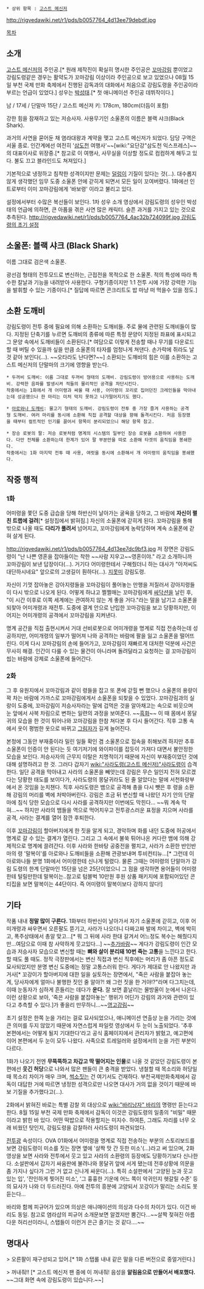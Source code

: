  * 상위 항목 : [[고스트 메신저]]

http://rigvedawiki.net/r1/pds/b0057764_4d13ee79debdf.jpg

[[목차]]

== 소개 ==
[[고스트 메신저]]의 주인공.[* 원래 제작진이 확실히 명시한 주인공은 [[꼬마강림]] 뿐이었고 강림도령같은 경우는 활약도가 꼬마강림 이상이라 주인공으로 보고 있었으나 08월 15일 부천 국제 만화 축제에서 진행된 감독과의 대화에서 처음으로 강림도령을 주인공이라 부르는 언급이 있었다.] 성우는 [[박성태]].[* 첫 애니메이션 주인공 데뷔작이다.]

남 / 17세 / 단말마 15단 / 고스트 메신저
키: 178cm, 180cm(더듬이 포함)

강한 힘을 잠재하고 있는 저승사자. 사용무기인 소울폰의 이름은 블랙 샤크(Black Shark).

과거의 사연을 묻어둔 채 염라대왕과 계약을 맺고 고스트 메신저가 되었다. 담당 구역은 서울 종로. 인간계에선 여전히 '[[삼도천]] 여행사'~~[wiki:"요단강"삼도천 익스프레스]~~의 대표이사로 위장중.[* 참고로 이 여행사, 사무실을 이상할 정도로 컴컴하게 해두고 있다. 불도 끄고 블라인드도 쳐져있다.]

기본적으로 냉정하고 침착한 성격이지만 문제는 [[덜렁이]] 기질이 있다는 것(...). 대수롭지 않게 생각했던 임무 도중 소울폰 안에 갇히게 되면서 모든 일이 꼬여버렸다. 1화에선 인트로부터 이미 꼬마강림에게 '바보령' 이라고 불리고 있다.

설정에서부터 수많은 복선들이 보인다. 1차 성우 소개 영상에서 강림도령의 성우인 박성태의 언급에 의하면, 큰 아픔을 겪은 사연 많은 캐릭터. 슬픈 과거를 가지고 있는 것으로 추측된다. [[http://rigvedawiki.net/r1/pds/b0057764_4ac32b724099f.jpg 강림도령의 초기 설정]]

== 소울폰: 블랙 샤크 (Black Shark) ==
이름 그대로 검은색 소울폰.

광선검 형태의 전투모드로 변신하는, 근접전을 목적으로 한 소울폰. 적의 특성에 따라 특수한 칼날과 기능을 내려받아 사용한다. 구형기종이지만 1:1 전투 시에 가장 강력한 기능을 발휘할 수 있는 기종이다.[* 질답에 따르면 콘크리트도 밥 마냥 떠 먹을수 있을 정도.]

== 소환 도깨비 ==
강림도령이 전투 중에 필요에 의해 소환하는 도깨비들. 주로 물에 관련된 도깨비들이 많다. 지정된 단축기를 누르면 도깨비의 종류에 따른 특정 문양이 지정된 좌표에 표시되고 그 문양 속에서 도깨비들이 소환된다.[* 여담으로 이렇게 전송할 때나 무기를 다운로드할 때 버틸 수 있을까 싶을 만큼 소울폰의 타자를 엄청나게 쳐댄다. 손가락에 쥐라도 날 것 같아 보인다(...). ~~오타라도 난다면?~~] 소환되는 도깨비의 힘은 이를 소환하는 고스트 메신저의 단말마의 크기에 영향을 받는다.

 * 두꺼비 도깨비: 이름 그대로 두꺼비 형태의 도깨비. 강림도령이 방어용으로 사용하는 도깨비. 강력한 음파를 발생시켜 적들의 물리적인 공격을 차단시킨다.
 작중에서는 1화에서 개 어미령과 싸울 때 사용, 어미령이 꼬리로 집어던진 크레인들을 막아내는데 성공했으나 한 마리는 미처 막지 못하고 나가떨어지기도 했다.

 * [[아로와나 도깨비]]: 물고기 형태의 도깨비. 강림도령이 전투 중 가장 즐겨 사용하는 공격형 도깨비. 여러 마리를 동시에 소환해 직접 공격할 대상을 향해 돌격시킨다. 처음 등장했을 때부터 컬트적인 인기를 끌어서 항목이 분리되었으니 해당 항목 참고.

 * 장승 로봇의 팔: 저승 로봇처럼 명계의 시스템의 일부인 장승 로봇을 소환하여 사용한다. 다만 전체를 소환하는데 한계가 있어 팔 부분만을 따로 소환해 타겟의 움직임을 봉쇄한다.
 작중에서는 1화 마지막 전투 때 사용, 여럿을 동시에 소환해서 개 어미령의 움직임을 봉쇄했다.

== 작중 행적 ==
=== 1화 ===
어미령을 쫓던 도중 급습을 당해 하반신이 날아가는 굴욕을 당하고, 그 바람에 '''자신이 펼친 트랩에 걸려'''[* 설정집에서 밝혀짐.] 자신의 소울폰에 갇히게 된다. 꼬마강림을 통해 밖으로 나올 때도 '''다리가 풀려서''' 넘어지고, 꼬마강림에게 농락당하며 계속 소울폰에 갇혀 살게 된다.

http://rigvedawiki.net/r1/pds/b0057764_4d13ee7dc9bf3.jpg
저 장면은 강림도령이 "난 나쁜 영혼을 잡아들이는 착한 ~~사람 지우고~~영혼이야." 라고 소개하니까 꼬마강림이 보낸 답장이다(…). 거기다 어미령한테서 구해줬더니 하는 대사가 "아저씨도 대단하시네요" 앞으로의 고생길이 훤하다(…). [[지못미]] 강림도령.

자신이 기껏 잡아놓은 강아지령들을 꼬마강림이 풀어놓는 만행을 저질러서 강아지령들이 다시 밖으로 나오게 된다. 어떻게 하냐고 쩔쩔매는 꼬마강림에게 [[싸닥션]]을 날린 후, "이 시간 이후로 이쪽 세계에는 관여하지 않는 게 좋을 거다."라는 말을 남기고 소울폰을 되찾아 어미개령과 재전투. 도중에 결계 안으로 난입한 꼬마강림을 보고 당황하지만, 이어지는 어미개령의 공격에서 꼬마강림을 지켜낸다.

명계 공간을 직접 출현시켜서 거대 선비로봇으로 어미개령을 명계로 직접 전송하는데 성공하지만, 어미개령의 일부가 떨어져 나와 공격하는 바람에 팔을 잃고 소울폰을 떨어뜨린다. 이게 다시 꼬마강림의 손에 들어가고, 꼬마강림이 재빠르게 대처한 덕분에 사건은 무사히 해결. 인간이 다룰 수 있는 물건이 아니라며 돌려달라고 요청하는 걸 꼬마강림이 씹는 바람에 강제로 소울폰에 들어간다. 

=== 2화 ===
그 후 유원지에서 꼬마강림과 같이 령들을 잡고 또 폰에 갇힐 뻔 했으나 소울폰의 용량이 꽉 차는 바람에 가까스로 꼬마강림에게서 소울폰을 되찾을 수 있었다. 꼬마강림과의 실랑이 도중에, 꼬마강림이 저승사자라는 말에 겁먹은 것을 알아채고는 속으로 비웃으며 눈 앞에서 사복 차림으로 변하는 일련의 과정을 보여준다. ~~[[흑화]]~~ 이 때 몸에서 몽달귀의 모습을 한 것이 튀어나와 꼬마강림을 한참 쳐다본 후 다시 들어간다. 직후 고통 속에서 옷이 평범한 옷으로 바뀌고 [[그림자]]가 길게 늘어진다. 

본청에 그동안 부재중이라 밀린 일들 확인 겸 소울폰으로 접속을 취해보려 하지만 추후 소울폰이 인증이 안 된다는 듯 여기저기에 와이파이를 잡듯이 가져다 대면서 불안정한 모습을 보인다. 저승사자의 근무지 이탈은 치명적이기 때문에 자신이 부재중이었던 것에 대해 설명하려고 한 것. 그러다 갑자기 [[wiki:"사라도령(고스트 메신저)"사라도령]]이 습격한다. 일단 공격을 막아내고 사라의 소울폰을 빼앗는데 강림은 무슨 일인지 전혀 모르겠다는 당황한 태도를 보이다가, 사라도령의 몽달귀라도 된 줄 알았다는 말에 서천화랑부에서 온 것임을 눈치챈다. 직후 사라도령은 뱀으로 공격해 총을 다시 뺏은 후 령을 소환해 강림의 머리를 벽에 처박아버린다. 강림은 조금 뒤 변신할 때 나왔던 자기 안의 단말마에 침식 당한 모습으로 다시 사라를 공격하지만 이번에도 막힌다... ~~뭐 계속 막혀...~~ 하지만 사라의 뱀들을 역으로 먹어치우고 전투광스러운 표정을 지으며 사라를 공격, 사라는 결계를 열어 잠깐 후퇴한다.

이후 [[꼬마강림]]이 할아버지에게 한 짓을 알게 되고, 경악하며 화를 내던 도중에 허공에서 명계로 갈 수 있는 결계가 열린다. 그리고 그 속에서 불쑥 튀어나온 커다란 뱀에 의해 강제적으로 명계에 끌려간다. 이후 사라와 한바탕 공중전을 펼치고, 사라가 소환한 반인반마의 령 '말복이'를 아로와나 도깨비들을 소환해 관광보내며 투비컨티뉴...[* 그런데 이 아로와나들 분명 1화에서 어미령한테 신나게 털렸다. 물론 그때는 어미령의 단말마가 강림 도령의 한계 단말마인 15단을 넘은 25단이었으니 그 점을 생각하면 용어들이 어미령한테 털릴만한데 말복이는..참고로 텀블벅 10만원 후원 상품 패키지에 포함되어있던 콘티집을 보면 말복이는 44단이다. 즉 어미령이 말복이보다 강하지 않다!]

== 기타 ==
작품 내내 '''정말 많이 구른다.''' 1화부터 하반신이 날아가서 자기 소울폰에 갇히고, 이후 어미개령과 싸우면서 오른팔도 뜯기고, 사라가 나오더니 다짜고짜 발에 차이고, 벽에 박히고, 폭주상태에서 총알 맞고...[* 뭐 그 뒤에 사라 한대 갈겨서 어느정도 복수는 해줬다지만...여담으로 이때 참 사악하게 웃고있다...] ~~[[추가바람]]~~ 게다가 강림도령이 인간 모습과 저승사자 모습으로 변신할 때는 '''뼈와 살이 분리돼 10번 죽는 고통'''을 느낀다고 한다. 할 때도 풀 때도. 정작 극장판에서는 변신 직접과 변신 직후에는 머리가 좀 아픈 정도로 묘사되었지만 분명 변신 도중에는 정말 고통스러워 한다. 게다가 제대로 안 나왔지만 과거사[* 꼬강이가 할아버지에 대한 일을 실토하는 장면에서, "죽은 사람을 붙잡아 놓는 게, 당사자에게 얼마나 불행한 짓인 줄 알아?! 왜 그런 짓을 한 거야!?"라며 다그치는데, 이때 눈동자가 심하게 흔들리는 데다가 '''운다.''' 잘 보면 흩날리는 물방울이 눈에서 나온다. 이런 상황으로 보아, '죽은 사람을 붙잡아놓는' 행위가 어딘가 강림의 과거와 관련이 있다고 추측할 수 있다.]가 좋을리 만무하니...~~[[영고]]강림~~ 

초기 설정은 한쪽 눈을 가리는 걸로 묘사되었으나, 애니메이션 연출상 눈을 가리는 것에 큰 의미를 두지 않았기 때문에 자연스럽게 파일럿 영상에서 두 눈이 노출되었다. '추후 본편에서는 어떻게 될지 기대한다'라고 공식 홈페이지에서 관리자가 밝혔고, 예고편에 이어 본편에서 두 눈이 모두 나왔다. 사족으로 트레일러와 설정에서의 눈을 가린 부분이 다르다.

1화가 나오기 전엔 '''무뚝뚝하고 차갑고 딱 떨어지는 인물'''로 나올 것 같았던 강림도령이 본편에선 '''웃긴 허당'''으로 나와서 많은 팬들이 큰 충격을 받았다. 냉철할 때 목소리와 허당일 때 목소리 차이가 매우 크며, [[썩소]]짓는 건 여기서도 건재하다. 
부천국제만화축제에서 감독이 대답한 거에 따르면 냉정한 성격으로만 나오면 대사가 거의 없을 것이기 때문에 바보 기질을 추가했다고(...).

2화에서 밝혀진 바로는 특별 감찰 외 대상으로 [[wiki:"바리낭자" 바리]]의 명령만 듣는다고 한다. 8월 15일 부천 국제 만화 축제에서 감독이 이것은 강림도령의 일종의 "비밀" 때문이라고 밝힌 바 있다. 어떤 떡밥으로 작용할지는 미지수. 하여튼, 그래도 자리를 너무 오래 비웠던 탓인지, 강림도령을 감찰하러 사라도령이 파견되었다.

[[전투광]] 속성이다. OVA 01화에서 어미령을 명계로 직접 전송하는 부분의 스토리보드를 보면 강림도령이 미소를 짓는 장면 옆에 '살짝 맛 간 듯한 미소'(...)라고 써 있으며, 2화 영상을 보면 사라와 전투에서 웃고 있고 사라의 소환령의 등장에도 당황하기보다 신나한다. 소설판에서 갑자기 싸움판에 불려나와 몽달귀 앞에 서게 됐는데 전후상황에 의문을 좀 가지나 싶다가 그런 거 없고 신나게 싸운다(...). 특히 소설판에서 '고양된 눈과 웃고 있는 입', '잔인하게 찢어진 미소', '그 흉흉한 기운에 어느 쪽이 악귀인지 헷갈릴 수준' 등의 묘사가 나와 더 두드러진다. 아예 전투의 흥분에 고양되서 꼬강이가 말리는 소리도 못 듣는다...

바리와 함께 피규어가 있으며 의상은 애니매이션의 의상과 다수의 차이가 있다. 이건 바리도 동일. 참고로 염라샵의 피규어 소개문보면 알겠지만 뿜긴다...~~살짝 젖혀진 아름다운 허리선이라니, 스탭들이 이런거 은근 즐기는 것 같다....~~

== 명대사 ==
> 오른팔이 재구성되고 있어.[* 1화 스탭롤 내내 같은 말을 다른 버전으로 중얼거린다.]

> 꺼내줘!! [* 고스트 메신저 팬 중에 이 꺼내줘! 음성을 '''알림음으로 만들어서 배포했다.''' ~~그대 화면 속에 강림도령이 있습니다.~~]
